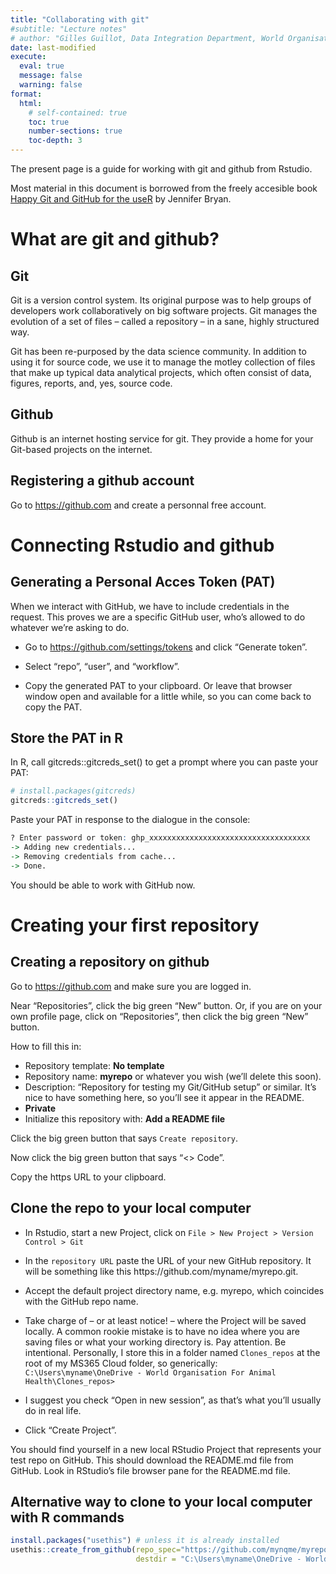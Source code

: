 ```yaml
---
title: "Collaborating with git" 
#subtitle: "Lecture notes"
# author: "Gilles Guillot, Data Integration Department, World Organisation for Animal Health"
date: last-modified
execute: 
  eval: true
  message: false
  warning: false
format:
  html:
    # self-contained: true
    toc: true
    number-sections: true 
    toc-depth: 3
---
```


The present page is a guide for working with git and github from Rstudio.


Most material in this document is borrowed from the freely accesible book [Happy Git and GitHub for the useR](https://happygitwithr.com) by  Jennifer Bryan.

# What are git and github?

## Git   


Git is a version control system.
Its original purpose was to help groups of developers work collaboratively on big software projects. 
Git manages the evolution of a set of files – called a repository – in a sane, highly structured way.

Git has been re-purposed by the data science community. In addition to using it for source code, we use it to manage the motley collection of files that make up typical data analytical projects, which often consist of data, figures, reports, and, yes, source code.

## Github

Github is an internet hosting service for git. They provide a home for your Git-based projects on the internet. 


## Registering a github account

Go to [https://github.com](https://github.com) and create a personnal free account.


# Connecting Rstudio and github

## Generating a Personal Acces Token (PAT)

When we interact with  GitHub, we have to include credentials in the request. 
This proves we are a specific GitHub user, who’s allowed to do whatever we’re asking to do.

* Go to [https://github.com/settings/tokens](https://github.com/settings/tokens) and click “Generate token”.

* Select “repo”, “user”, and “workflow”.

* Copy the generated PAT to your clipboard. Or leave that browser window open and available for a little while, so you can come back to copy the PAT.

## Store the PAT in R

In R, call gitcreds::gitcreds_set() to get a prompt where you can paste your PAT:


```r
# install.packages(gitcreds)
gitcreds::gitcreds_set()
```

Paste your PAT in response to the dialogue in the console:

```r
? Enter password or token: ghp_xxxxxxxxxxxxxxxxxxxxxxxxxxxxxxxxxxxx
-> Adding new credentials...
-> Removing credentials from cache...
-> Done.
```

You should be able to work with GitHub now.



# Creating your first repository

## Creating a repository on github

Go to [https://github.com](https://github.com) and make sure you are logged in.

Near “Repositories”, click the big green “New” button. 
Or, if you are on your own profile page, click on “Repositories”, then click the big green “New” button.

How to fill this in:

- Repository template: **No template**
- Repository name: **myrepo** or whatever you wish (we’ll delete this soon).
- Description: “Repository for testing my Git/GitHub setup” or similar. It’s nice to have something here, so you’ll see it appear in the README.
- **Private**
- Initialize this repository with: **Add a README file**

Click the big green button that says `Create repository`.

Now click the big green button that says “<> Code”.

Copy the https URL to your clipboard. 


## Clone the repo to your local computer

- In Rstudio,  start a new Project, click on `File > New Project > Version Control > Git` 

- In the `repository URL` paste the URL of your new GitHub repository. 
It will be something like this https://github.com/myname/myrepo.git.

- Accept the default project directory name, e.g. myrepo, which coincides with the GitHub repo name.

- Take charge of – or at least notice! – where the Project will be saved locally. 
A common rookie mistake is to have no idea where you are saving files or what your working directory is. 
Pay attention. Be intentional. 
Personally, I store this in a folder named `Clones_repos` at the root of my MS365 Cloud folder, so generically: `C:\Users\myname\OneDrive - World Organisation For Animal Health\Clones_repos>`

- I suggest you check “Open in new session”, as that’s what you’ll usually do in real life.


- Click “Create Project”.

You should find yourself in a new local RStudio Project that represents your test repo on GitHub. This should download the README.md file from GitHub. Look in RStudio’s file browser pane for the README.md file.

## Alternative way to clone  to your local computer with R commands

```r
install.packages("usethis") # unless it is already installed
usethis::create_from_github(repo_spec="https://github.com/mynqme/myrepo.git",
                            destdir = "C:\Users\myname\OneDrive - World Organisation For Animal Health\Clones_repos")
```





